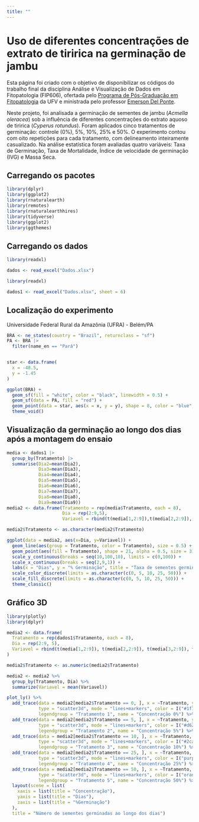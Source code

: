 ```yaml
---
title: ""
---
```


# Uso de diferentes concentrações de extrato de tiririca na germinação de jambu

Esta página foi criado com o objetivo de disponibilizar os códigos do trabalho final da disciplina Análise e Visualização de Dados em Fitopatologia (FIP606), ofertada pelo [Programa de Pós-Graduação em Fitopatologia](https://www.dfp.ufv.br/pos/) da UFV e ministrada pelo professor [Emerson Del Ponte](https://emersondelponte.netlify.app/).

Neste projeto, foi analisada a germinação de sementes de jambu (*Acmella oleracea*) sob a influência de diferentes concentrações do extrato aquoso de tiririca (*Cyperus rotundus*). Foram aplicados cinco tratamentos de germinação: controle (0%), 5%, 10%, 25% e 50%. O experimento contou com oito repetições para cada tratamento, com delineamento inteiramente casualizado. Na análise estatística foram avaliadas quatro variáveis: Taxa de Germinação, Taxa de Mortalidade, Índice de velocidade de germinação (IVG) e Massa Seca.

## Carregando os pacotes

```r
library(dplyr)
library(ggplot2)
library(rnaturalearth)
library(remotes)
library(rnaturalearthhires)
library(tidyverse)
library(ggplot2)
library(ggthemes)
```

## Carregando os dados

```r
library(readxl)

dados <- read_excel("Dados.xlsx")
```

```r
library(readxl)

dados1 <- read_excel("Dados.xlsx", sheet = 6)
```

## Localização do experimento

Universidade Federal Rural da Amazônia (UFRA) - Belém/PA

```r

BRA <- ne_states(country = "Brazil", returnclass = "sf")
PA <- BRA |>
  filter(name_en == "Pará")


star <- data.frame(
  x = -48.5, 
  y = -1.45 
)

ggplot(BRA) +
  geom_sf(fill = "white", color = "black", linewidth = 0.5) +
  geom_sf(data = PA, fill = "red") +
  geom_point(data = star, aes(x = x, y = y), shape = 8, color = "blue", size = 5) +
  theme_void()
```

## Visualização da germinação ao longo dos dias após a montagem do ensaio

```r
media <- dados1 |>
  group_by(Tratamento) |>
  summarise(Dia2=mean(Dia2), 
            Dia3=mean(Dia3),
            Dia4=mean(Dia4),
            Dia5=mean(Dia5),
            Dia6=mean(Dia6),
            Dia7=mean(Dia7),
            Dia8=mean(Dia8),
            Dia9=mean(Dia9))
media2 <- data.frame(Tratamento = rep(media$Tratamento, each = 8),
                     Dia = rep(2:9,5),
                     Variavel = rbind(t(media[1,2:9]),t(media[2,2:9]),                                  t(media[3,2:9]),t(media[4,2:9]),t(media[5,2:9])))

media2$Tratamento <- as.character(media2$Tratamento)

```

```r
ggplot(data = media2, aes(x=Dia, y=Variavel)) +
  geom_line(aes(group = Tratamento, color = Tratamento), size = 0.5) + 
  geom_point(aes(fill = Tratamento), shape = 21, alpha = 0.5, size = 3) + 
  scale_y_continuous(breaks = seq(10,100,10), limits = c(0,100)) + 
  scale_x_continuous(breaks = seq(2,9,1)) + 
  labs(x = "Dias", y = "% Germinação", title = "Taxa de sementes germinadas ao longo dos dias", color = "Concentração", fill = "Concentração") + 
  scale_color_discrete(limits = as.character(c(0, 5, 10, 25, 50))) + 
  scale_fill_discrete(limits = as.character(c(0, 5, 10, 25, 50))) +
  theme_classic()
```

## Gráfico 3D

```r
library(plotly)
library(dplyr) 

media2 <- data.frame(
  Tratamento = rep(dados1$Tratamento, each = 8),
  Dia = rep(2:9, 5),
  Variavel = rbind(t(media[1,2:9]), t(media[2,2:9]), t(media[3,2:9]), t(media[4,2:9]), t(media[5,2:9]))
)

media2$Tratamento <- as.numeric(media2$Tratamento)

media2 <- media2 %>%
  group_by(Tratamento, Dia) %>%
  summarize(Variavel = mean(Variavel))

plot_ly() %>%
  add_trace(data = media2[media2$Tratamento == 0, ], x = ~Tratamento, y = ~Dia, z = ~Variavel,
            type = "scatter3d", mode = "lines+markers", color = I("#1f77b4"), 
            legendgroup = "Tratamento 1", name = "Concentração 0%") %>%
  add_trace(data = media2[media2$Tratamento == 5, ], x = ~Tratamento, y = ~Dia, z = ~Variavel,
            type = "scatter3d", mode = "lines+markers", color = I("#d62728"), 
            legendgroup = "Tratamento 2", name = "Concentração 5%") %>%
  add_trace(data = media2[media2$Tratamento == 10, ], x = ~Tratamento, y = ~Dia, z = ~Variavel,
            type = "scatter3d", mode = "lines+markers", color = I("#2ca02c"), 
            legendgroup = "Tratamento 3", name = "Concentração 10%") %>%
  add_trace(data = media2[media2$Tratamento == 25, ], x = ~Tratamento, y = ~Dia, z = ~Variavel,
            type = "scatter3d", mode = "lines+markers", color = I("purple"), 
            legendgroup = "Tratamento 4", name = "Concentração 25%") %>%
  add_trace(data = media2[media2$Tratamento == 50, ], x = ~Tratamento, y = ~Dia, z = ~Variavel,
            type = "scatter3d", mode = "lines+markers", color = I("orange"), 
            legendgroup = "Tratamento 5", name = "Concentração 50%") %>%
  layout(scene = list(
    xaxis = list(title = "Concentração"),
    yaxis = list(title = "Dias"),
    zaxis = list(title = "%Germinação")
  ),
  title = "Número de sementes germinadas ao longo dos dias")
```
